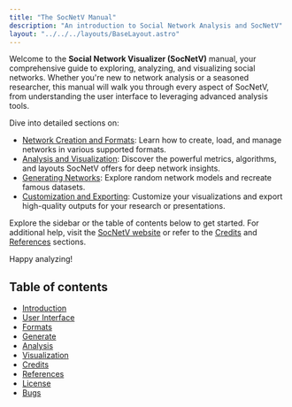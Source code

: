 ```yaml
---
title: "The SocNetV Manual"
description: "An introduction to Social Network Analysis and SocNetV"
layout: "../../../layouts/BaseLayout.astro"
---
```



Welcome to the **Social Network Visualizer (SocNetV)** manual, your comprehensive guide to exploring, analyzing, and visualizing social networks. 
Whether you're new to network analysis or a seasoned researcher, this manual will walk you through every aspect of SocNetV, from understanding the user interface to leveraging advanced analysis tools.

Dive into detailed sections on:

- [Network Creation and Formats](/manual/formats): Learn how to create, load, and manage networks in various supported formats.
- [Analysis and Visualization](/manual/analysis): Discover the powerful metrics, algorithms, and layouts SocNetV offers for deep network insights.
- [Generating Networks](/manual/generate): Explore random network models and recreate famous datasets.
- [Customization and Exporting](/manual/visualization): Customize your visualizations and export high-quality outputs for your research or presentations.

Explore the sidebar or the table of contents below to get started. For additional help, visit the [SocNetV website](https://socnetv.org) or refer to the [Credits](/manual/credits) and [References](/manual/references) sections.

Happy analyzing!

## Table of contents

- [Introduction](/manual/intro)
- [User Interface](/manual/gui)
- [Formats](/manual/formats)
- [Generate](/manual/generate)
- [Analysis](/manual/analysis)
- [Visualization](/manual/visualization)
- [Credits](/manual/credits)
- [References](/manual/references)
- [License](/manual/license)
- [Bugs](/manual/bugs)
